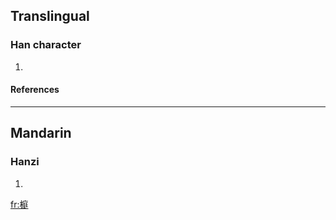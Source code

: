 ==Translingual==
===Han character===
{{Han char|rn=75|rad=木|as=10|sn=14|four=4394<sub>1</sub>|canj=木戈弓土 (DING)}}
# {{defn|Han|sort=木10}}
====References====
{{Han ref|kx=0544.230|dkj=15279|dj=0932.070|hdz=21268.020|uh=69B3|ud=27059|bh=E257|bd=57943}}

----
==Mandarin==
===Hanzi===
{{cmn-hanzi|pin=[[tíng]] ([[ting2]])|wg=t'ing<sup>2</sup>}}
# {{defn|Mandarin}}

[[fr:榳]]
